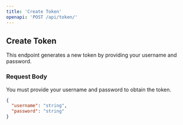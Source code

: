 ```yaml
---
title: 'Create Token'
openapi: 'POST /api/token/'
---
```


## Create Token

This endpoint generates a new token by providing your username and password.

### Request Body

You must provide your username and password to obtain the token.

```json
{
  "username": "string",
  "password": "string"
}
